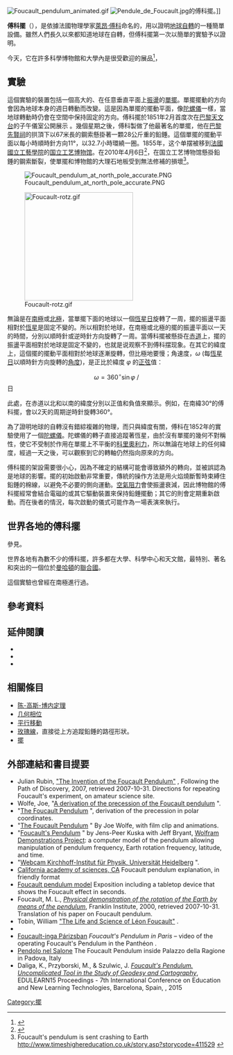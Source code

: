 {{Expand English}}
{{About|物理實驗和實施|義大利哲學家[[翁贝托·埃可|-{zh-tw:安伯托·艾可;zh-hans:翁贝托·埃可;zh-hant:翁貝托·埃可;}-]]的小說|傅科擺 (小說)}}
[[File:Foucault_pendulum_animated.gif|thumb]]
{{NoteTA
|G1=unit
|1=zh-hans:莱昂;zh-hk:里容;zh-tw:里昂;zh-hant:萊昂;
}}
[[Image:Pendule_de_Foucault.jpg|thumb]]的傅科擺。]]

'''傅科擺'''（{{lang-en|Foucault pendulum、Foucault's pendulum}}），是依據法國物理學家[[萊昂·傅科|萊昂·傅科]]命名的，用以證明[[地球自轉|地球自轉]]的一種簡單設備。雖然人們長久以來都知道地球在自轉，但傅科擺第一次以簡單的實驗予以證明。

今天，它在許多科學博物館和大學內是很受歡迎的展品<ref>{{cite journal|author=Oprea, John|title=Geometry and the Foucault Pendulum|journal=Amer. Math. Monthly|volume=102|year=1995|pages=515–522|url=http://www.maa.org/programs/maa-awards/writing-awards/geometry-and-the-foucault-pendulum|doi=10.2307/2974765|access-date=2018-03-04|archive-date=2015-04-02|archive-url=https://web.archive.org/web/20150402122208/http://www.maa.org/programs/maa-awards/writing-awards/geometry-and-the-foucault-pendulum|dead-url=no}}</ref>，{{Citation needed|但是也有人質疑它的可靠性，因為如果要證明地球自轉，應該讓該擺球在靜止下自己跟著地球自轉而擺動，並不需要經人手使它擺動，任何接觸該鉛球的媒介都有可能影響它擺動的方向與慣性，也有人認為地球板塊移動帶來的微弱震波也可能會影響其擺動。|time=2022-04-14T16:10:42+00:00}}

== 實驗 ==
這個實驗的裝置包括一個高大的、在任意垂直平面上[[振盪|振盪]]的[[單擺|單擺]]。單擺擺動的方向會因為地球本身的週日轉動而改變。這是因為單擺的擺動平面，像[[陀螺儀|陀螺儀]]一樣，當地球轉動時仍會在空間中保持固定的方向。傅科擺於1851年2月首度次在[[巴黎天文台|巴黎天文台]]的子午儀室公開展示
<!--，雖然[[Vincenzo_Viviani|Vincenzo Viviani]] 在1661年已經有類似的實驗設備{{Fact|date=February 2007}}-->。幾個星期之後，傅科製做了他最著名的單擺，他在[[巴黎|巴黎]][[先賢祠|先賢祠]]的拱頂下以67米長的鋼索懸掛著一顆28公斤重的鉛錘。這個單擺的擺動平面以每小時順時針方向11°，以32.7小時環繞一圈。1855年，这个单摆被移到[[法國國立工藝學院|法國國立工藝學院]]的[[国立工艺博物馆|国立工艺博物馆]]。在2010年4月6日<ref>{{Cite web |url=http://www.lexpress.fr/actualite/sciences/le-pendule-de-foucault-perd-la-boule_888228.html |title=Le pendule de Foucault perd la boule |accessdate=2010-12-14 |archive-date=2010-07-10 |archive-url=https://web.archive.org/web/20100710123539/http://www.lexpress.fr/actualite/sciences/le-pendule-de-foucault-perd-la-boule_888228.html |dead-url=no }}</ref>，在国立工艺博物馆懸掛鉛錘的鋼索斷裂，使單擺和博物館的大理石地板受到無法修補的損壞<ref>Foucault's pendulum is sent crashing to Earth http://www.timeshighereducation.co.uk/story.asp?storycode=411529 {{Wayback|url=http://www.timeshighereducation.co.uk/story.asp?storycode=411529 |date=20121019042720 }}</ref>。

[[Image:Foucault_pendulum_at_north_pole_accurate.PNG|thumb]]

[[Image:Foucault-rotz.gif|250px]]

無論是在[[南極|南極]]或[[北極|北極]]，當單擺下面的地球以一個[[恆星日|恆星日]]旋轉了一周，擺的振盪平面相對於[[恆星|恆星]]是固定不變的。所以相對於地球，在南極或北極的擺的振盪平面以一天的時間，分別以順時針或逆時針方向旋轉了一周。當傅科擺被懸掛在[[赤道|赤道]]上，擺的振盪平面相對於地球是固定不變的，也就是说观察不到傅科摆现象。在其它的緯度上，這個擺的擺動平面相對於地球逐漸旋轉，但比極地要慢；角速度，<math>\omega</math> (每[[恆星日|恆星日]]以順時針方向旋轉的[[度|角度]])，是正比於緯度 <math>\varphi</math> 的[[正弦|正弦]]值：

:<math>\omega=360^\circ\sin\varphi\ /</math>日

此處，在赤道以北和以南的緯度分別以正值和負值來顯示。例如，在南緯30°的傅科擺，會以2天的周期逆時針旋轉360°。

為了證明地球的自轉沒有錯綜複雜的物理，而只與緯度有關，傅科在1852年的實驗使用了一個[[陀螺儀|陀螺儀]]。陀螺儀的轉子直接追蹤著恆星，由於沒有單擺的幾何不對稱性，使它不受制於作用在單擺上不平衡的[[科里奧利力|科里奧利力]]，所以無論在地球上的任何緯度，經過一天之後，可以觀察到它的轉軸仍然指向原來的方向。

傅科擺的架設需要很小心，因為不確定的結構可能會導致額外的轉向，並被誤認為是地球的影響。擺的初始啟動非常重要，傳統的操作方法是用火焰燒斷暫時束縛住鉛錘的棉線，以避免不必要的側向運動。[[空氣阻力|空氣阻力]]會使振盪衰減，因此博物館的傅科擺經常會結合電磁的或其它驅動裝置來保持鉛錘擺動；其它的則會定期重新啟動。而在後者的情況，每次啟動的儀式可能作為一場表演來執行。

== 世界各地的傅科擺 ==
參見{{le|傅科擺列表|List of Foucault pendulums}}。

世界各地有為數不少的傅科擺，許多都在大學、科學中心和天文館，最特別、著名和突出的一個位於[[曼哈頓|曼哈頓]]的[[聯合國|聯合國]]。

這個實驗也曾經在南極進行過。

== 參考資料 ==
{{reflist}}

==延伸閱讀==
{{refbegin|2}}
*{{Cite book
 | last = Arnold
 | first = V.I.
 | title = Mathematical Methods of Classical Mechanics
 | url = https://archive.org/details/mathematicalmeth00arno_241
 | publisher = Springer
 | year = 1989
 | isbn = 0-387-96890-3
 | page = [https://archive.org/details/mathematicalmeth00arno_241/page/n139 123]
 | ref = harv
}}
*{{Cite book
 | last1 = Marion
 | first1 = Jerry B.
 | last2 = Thornton
 | first2 = Stephen T.
 | title = Classical dynamics of particles and systems
 | url = https://archive.org/details/classicaldynamic00mari_0
 | edition = 4th
 | publisher = Brooks Cole
 | year = 1995
 | isbn = 0-03-097302-3
 | pages = [https://archive.org/details/classicaldynamic00mari_0/page/398 398]–401
 | ref = harv
}}
*{{Cite journal
 | last = Persson
 | first = Anders O.
 | title = The Coriolis Effect: Four centuries of conflict between common sense and mathematics, Part I: A history to 1885
 | journal = History of Meteorology
 | volume = 2
 | year = 2005
 | url = http://www.meteohistory.org/2005historyofmeteorology2/01persson.pdf
 | ref = harv
 | author = 
 | access-date = 2010-12-14
 | archive-url = https://web.archive.org/web/20140411174448/http://www.meteohistory.org/2005historyofmeteorology2/01persson.pdf
 | archive-date = 2014-04-11
 | dead-url = yes
 }}
{{refend}}

== 相關條目 ==
*[[陈-高斯-博内定理|陈-高斯-博内定理]]
* [[几何相位|几何相位]]
*[[平行移動|平行移動]]
* [[玫瑰線|玫瑰線]]，直接從上方追蹤鉛錘的路徑形狀。
* [[擺|擺]]

== 外部連結和書目提要 ==
{{Commons category}}
* Julian Rubin, [http://www.juliantrubin.com/bigten/foucaultpendulum.html "The Invention of the Foucault Pendulum"] {{Wayback|url=http://www.juliantrubin.com/bigten/foucaultpendulum.html |date=20200520144700 }}, Following the Path of Discovery, 2007, retrieved 2007-10-31. Directions for repeating Foucault's experiment, on amateur science site.
* Wolfe, Joe, "[http://www.phys.unsw.edu.au/~jw/pendulumdetails.html A derivation of the precession of the Foucault pendulum] {{Wayback|url=http://www.phys.unsw.edu.au/~jw/pendulumdetails.html |date=20130801082724 }}".
* "[http://www.sciencebits.com/foucault The Foucault Pendulum] {{Wayback|url=http://www.sciencebits.com/foucault |date=20200924133208 }}", derivation of the precession in polar coordinates.
* "[http://www.animations.physics.unsw.edu.au/jw/foucault_pendulum.html The Foucault Pendulum] {{Wayback|url=http://www.animations.physics.unsw.edu.au/jw/foucault_pendulum.html |date=20201112022500 }}" By Joe Wolfe, with film clip and animations.
* "[http://demonstrations.wolfram.com/FoucaultsPendulum/ Foucault's Pendulum] {{Wayback|url=http://demonstrations.wolfram.com/FoucaultsPendulum/ |date=20190911065312 }}" by Jens-Peer Kuska with Jeff Bryant, [[Wolfram_演示项目|Wolfram Demonstrations Project]]: a computer model of the pendulum allowing manipulation of pendulum frequency, Earth rotation frequency, latitude, and time.
* "[http://pendelcam.kip.uni-heidelberg.de/ Webcam Kirchhoff-Institut für Physik, Universität Heidelberg] {{Wayback|url=http://pendelcam.kip.uni-heidelberg.de/ |date=20200924170313 }}".
* [http://www.calacademy.org/products/pendulum/index.html California academy of sciences, CA] {{Webarchive|url=http://arquivo.pt/wayback/20160525163952/http://www.calacademy.org/products/pendulum/index.html |date=2016-05-25 }} Foucault pendulum explanation, in friendly format
* [https://web.archive.org/web/20090202075110/http://electron.physics.buffalo.edu/ubexpo/Foucault%20Pendulum.html Foucault pendulum model] Exposition including a tabletop device that shows the Foucault effect in seconds.
* Foucault, M. L., [https://web.archive.org/web/20071120202153/http://www.fi.edu/time/journey/Pendulum/foucault_paper_page_one.html ''Physical demonstration of the rotation of the Earth by means of the pendulum''], Franklin Institute, 2000, retrieved 2007-10-31. Translation of his paper on Foucault pendulum.
* Tobin, William [http://www2.phys.canterbury.ac.nz/~wjt23/foucault.html "The Life and Science of Léon Foucault"] {{Wayback|url=http://www2.phys.canterbury.ac.nz/~wjt23/foucault.html |date=20200917181320 }}.
* {{cite web|last=Bowley|first=Roger|title=Foucault's Pendulum|url=http://www.sixtysymbols.com/videos/foucault.htm|work=Sixty Symbols|publisher=[[布雷迪·哈蘭|Brady Haran]] for [[University_of_Nottingham|University of Nottingham]]|year=2010|accessdate=2018-03-04|archive-date=2020-05-06|archive-url=https://web.archive.org/web/20200506002638/http://www.sixtysymbols.com/videos/foucault.htm|dead-url=no}}
* [http://www.fizkapu.hu/fizfilm/fizfilm1.html Foucault-inga Párizsban] {{Wayback|url=http://www.fizkapu.hu/fizfilm/fizfilm1.html |date=20070219101052 }} ''Foucault's Pendulum in Paris'' – video of the operating Foucault's Pendulum in the Panthéon {{hu icon}}.
* [http://www.labtrek.it/libroPF_rid.pdf Pendolo nel Salone] {{Wayback|url=http://www.labtrek.it/libroPF_rid.pdf |date=20191206075106 }} The Foucault Pendulum inside Palazzo della Ragione in Padova, Italy
* Daliga, K., Przyborski, M., & Szulwic, J. [https://www.researchgate.net/publication/277464397_Foucault%27s_pendulum._Uncomplicated_tool_in_the_study_of_geodesy_and_cartography ''Foucault's Pendulum. Uncomplicated Tool in the Study of Geodesy and Cartography''], EDULEARN15 Proceedings - 7th International Conference on Education and New Learning Technologies, Barcelona, Spain, {{ISBN|978-84-606-8243-1}}, 2015

{{Authority control}}
{{DEFAULTSORT:Foucault Pendulum}}
[[Category:擺|Category:擺]]
